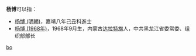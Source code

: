 '''杨博'''可以指：
* [[杨博_(明朝)|杨博 (明朝)]]，嘉靖八年己丑科進士
* [[杨博_(1968年)|杨博 (1968年)]]，1968年9月生，内蒙古[[达拉特旗|达拉特旗]]人，中共黑龙江省委常委、组织部部长

{{disambig}}

[[Category:二字杨姓人名消歧义|bo]]